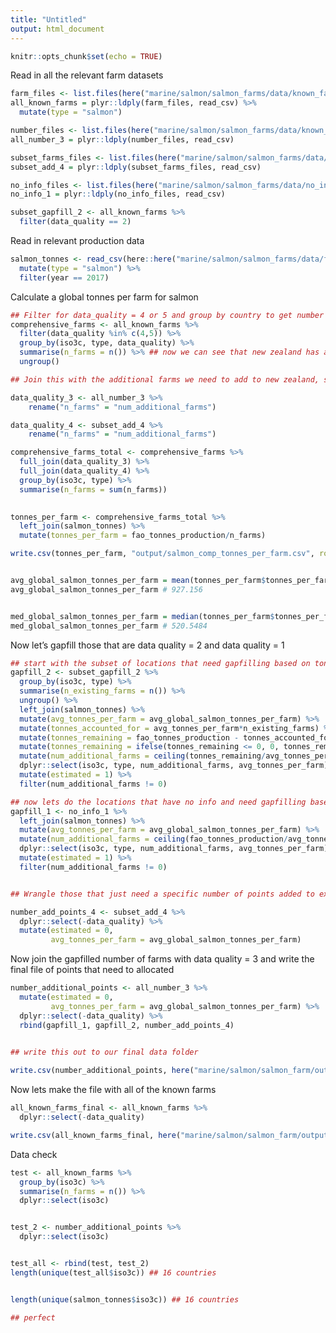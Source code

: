 ```yaml
---
title: "Untitled"
output: html_document
---
```


```r
knitr::opts_chunk$set(echo = TRUE)
```

Read in all the relevant farm datasets 

```r

farm_files <- list.files(here("marine/salmon/salmon_farms/data/known_farm_sites_2_4_5"), full=TRUE)
all_known_farms = plyr::ldply(farm_files, read_csv) %>%
  mutate(type = "salmon")

number_files <- list.files(here("marine/salmon/salmon_farms/data/known_number_farms_3"), full=TRUE)
all_number_3 = plyr::ldply(number_files, read_csv)

subset_farms_files <- list.files(here("marine/salmon/salmon_farms/data/subset_known_add_points_4"), full=TRUE)
subset_add_4 = plyr::ldply(subset_farms_files, read_csv)

no_info_files <- list.files(here("marine/salmon/salmon_farms/data/no_info_1"), full=TRUE)
no_info_1 = plyr::ldply(no_info_files, read_csv)

subset_gapfill_2 <- all_known_farms %>%
  filter(data_quality == 2)
```

Read in relevant production data
```r
salmon_tonnes <- read_csv(here::here("marine/salmon/salmon_farms/data/fao_mariculture_salmon.csv")) %>%
  mutate(type = "salmon") %>%
  filter(year == 2017)
```

Calculate a global tonnes per farm for salmon

```r
## Filter for data_quality = 4 or 5 and group by country to get number of farms
comprehensive_farms <- all_known_farms %>%
  filter(data_quality %in% c(4,5)) %>% 
  group_by(iso3c, type, data_quality) %>%
  summarise(n_farms = n()) %>% ## now we can see that new zealand has additional farms to add
  ungroup()

## Join this with the additional farms we need to add to new zealand, so we can calculate a comprehensive tonnes/farm for salmon 

data_quality_3 <- all_number_3 %>%
    rename("n_farms" = "num_additional_farms")

data_quality_4 <- subset_add_4 %>%
    rename("n_farms" = "num_additional_farms")

comprehensive_farms_total <- comprehensive_farms %>%
  full_join(data_quality_3) %>%
  full_join(data_quality_4) %>%
  group_by(iso3c, type) %>%
  summarise(n_farms = sum(n_farms))
  

tonnes_per_farm <- comprehensive_farms_total %>%
  left_join(salmon_tonnes) %>%
  mutate(tonnes_per_farm = fao_tonnes_production/n_farms)

write.csv(tonnes_per_farm, "output/salmon_comp_tonnes_per_farm.csv", row.names = FALSE)


avg_global_salmon_tonnes_per_farm = mean(tonnes_per_farm$tonnes_per_farm)
avg_global_salmon_tonnes_per_farm # 927.156


med_global_salmon_tonnes_per_farm = median(tonnes_per_farm$tonnes_per_farm)
med_global_salmon_tonnes_per_farm # 520.5484
```

Now let's gapfill those that are data quality = 2 and data quality = 1

```r
## start with the subset of locations that need gapfilling based on tonnes/farm
gapfill_2 <- subset_gapfill_2 %>%
  group_by(iso3c, type) %>%
  summarise(n_existing_farms = n()) %>%
  ungroup() %>%
  left_join(salmon_tonnes) %>%
  mutate(avg_tonnes_per_farm = avg_global_salmon_tonnes_per_farm) %>%
  mutate(tonnes_accounted_for = avg_tonnes_per_farm*n_existing_farms) %>%
  mutate(tonnes_remaining = fao_tonnes_production - tonnes_accounted_for) %>%
  mutate(tonnes_remaining = ifelse(tonnes_remaining <= 0, 0, tonnes_remaining)) %>%
  mutate(num_additional_farms = ceiling(tonnes_remaining/avg_tonnes_per_farm)) %>%
  dplyr::select(iso3c, type, num_additional_farms, avg_tonnes_per_farm) %>%
  mutate(estimated = 1) %>%
  filter(num_additional_farms != 0)

## now lets do the locations that have no info and need gapfilling based on tonnes/farm
gapfill_1 <- no_info_1 %>%
  left_join(salmon_tonnes) %>%
  mutate(avg_tonnes_per_farm = avg_global_salmon_tonnes_per_farm) %>%
  mutate(num_additional_farms = ceiling(fao_tonnes_production/avg_tonnes_per_farm)) %>%
  dplyr::select(iso3c, type, num_additional_farms, avg_tonnes_per_farm) %>%
  mutate(estimated = 1) %>%
  filter(num_additional_farms != 0)


## Wrangle those that just need a specific number of points added to existing points (data_quality = 4)

number_add_points_4 <- subset_add_4 %>%
  dplyr::select(-data_quality) %>%
  mutate(estimated = 0, 
         avg_tonnes_per_farm = avg_global_salmon_tonnes_per_farm)
```

Now join the gapfilled number of farms with data quality = 3 and write the final file of points that need to allocated 

```r
number_additional_points <- all_number_3 %>%
  mutate(estimated = 0,
         avg_tonnes_per_farm = avg_global_salmon_tonnes_per_farm) %>%
  dplyr::select(-data_quality) %>%
  rbind(gapfill_1, gapfill_2, number_add_points_4)
  

## write this out to our final data folder

write.csv(number_additional_points, here("marine/salmon/salmon_farm/output/salmon_points_to_add_final.csv"), row.names = FALSE)
```

Now lets make the file with all of the known farms 

```r
all_known_farms_final <- all_known_farms %>%
  dplyr::select(-data_quality)

write.csv(all_known_farms_final, here("marine/salmon/salmon_farm/output/all_known_salmon_farms_final.csv"), row.names = FALSE)
```

Data check 

```r
test <- all_known_farms %>% 
  group_by(iso3c) %>%
  summarise(n_farms = n()) %>%
  dplyr::select(iso3c)


test_2 <- number_additional_points %>%
  dplyr::select(iso3c)


test_all <- rbind(test, test_2)
length(unique(test_all$iso3c)) ## 16 countries


length(unique(salmon_tonnes$iso3c)) ## 16 countries

## perfect

```
